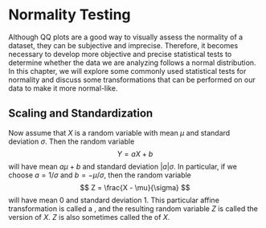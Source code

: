 # Normality Testing

Although QQ plots are a good way to visually assess the normality of a dataset, they can be subjective and imprecise. Therefore, it becomes necessary to develop more objective and precise statistical tests to determine whether the data we are analyzing follows a normal distribution. In this chapter, we will explore some commonly used statistical tests for normality and discuss some transformations that can be performed on our data to make it more normal-like. 

## Scaling and Standardization 

\begin{definition} 
An \emph{affine transformation} of a random variable $X$ is a transformation of the form 
$$
Y = aX + b
$$
where $a$ and $b$ are constants.
\end{definition}

\begin{remark}
In the context of statistics, affine transformations are often refered to as \emph{scaling} (even when they also include a translational component).
\end{remark}

Now assume that $X$ is a random variable with mean $\mu$ and standard deviation $\sigma$. Then the random variable
$$ 
Y = aX + b 
$$
will have mean $a\mu + b$ and standard deviation $|a|\sigma$. In particular, if we choose $a = 1/\sigma$ and $b = -\mu/\sigma$, then the random variable
$$
Z = \frac{X - \mu}{\sigma}
$$
will have mean $0$ and standard deviation $1$. This particular affine transformation is called a \emph{standardization}, and the resulting random variable $Z$ is called the \emph{standardized} version of $X$. $Z$ is also sometimes called the \emph{z-score} of $X$.

\begin{remark}
Notice that if $X$ is not normally distributed, then $Z$ will \emph{not} be the standard normal distribution. Standardization does not make a non-normal distribution normal.
\end{remark}

\begin{observation}
Notice that, by definition, 
$$
\gamma_{1}(Z) =\mathbb{E}[Z^{3}] = \frac{\mathbb{E}[(X - \mu)^3]}{\sigma^3} = \gamma_{1}(X)
$$
and
$$
\gamma_{2}(Z) =\mathbb{E}[Z^{4}] - 3 = \frac{\mathbb{E}[(X - \mu)^4]}{\sigma^4} -3 = \gamma_{2}(X).
$$
\end{observation}
